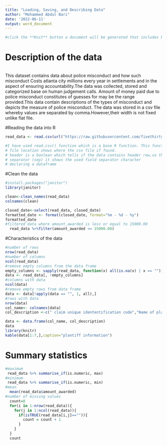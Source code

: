 ---
title: "Loading, Saving, and Describing Data"
author: "Mohammed Abdul Bari"
date: '2022-06-11'
output: word_document
---

```{r setup, include=FALSE}
#click the **Knit** button a document will be generated that includes both content as well as the output of any embedded R code chunks within the document. You can embed an R code chunk like this:

```



# Description of the data
```{r}

```
This dataset contains data about police misconduct and how such misconduct Costs atlanta city millions every year in settlements and in the aspect of ensuring accountability.The data was collected, stored and categorized base on human judgement calls. Amount of money paid due to police misconduct constitutes of guesses for may be the range provided.This data contain descriptions of the types of misconduct and depicts the measure of police misconduct. The data was stored in a csv file whereby values are separated by comma.However,their width is not fixed unlike flat file.


#Reading the data into R
```{r read_data,echo=TRUE}
read_data <- read.csv(url("https://raw.githubusercontent.com/fivethirtyeight/police-settlements/main/atlanta_ga/final/atlanta_edited.csv"))

#I have used read.csv() function which is a base R function. This function creates a regular data frame. In addition, it takes three parameters: file location, header, separator
# file location shows where the csv file if found.
# header is a boolean which tells if the data contains header row,so the first row is the name of each column 
# separator (sep) it shows the used field separator character 
# declaring a dataframe
```
 

#Clean the data
```{r, include=FALSE}
#install.packages("janitor")
library(janitor)
```
```{r clean,echo=FALSE}
clean<-clean_names(read_data)
colnames(clean)

closed_date<-select(read_data, closed_date)
formatted_date <- format(closed_date, format="%m - %d - %y")
formatted_date
#filtered data where amount_awarded is less or equal to 15000.00
  read_data %>%filter(amount_awarded <= 15000.00)
```


#Characteristics of the data 
```{r,echo=TRUE}
#number of rows
nrow(read_data)
#number of columns
ncol(read_data)
#remove empty columns from the data frame
empty_columns <- sapply(read_data, function(x) all(is.na(x) | x == ""))
data <- read_data[, !empty_columns]
#columns with data
ncol(data)
#remove empty rows from data frame
data <- data[!apply(data == "", 1, all),]
#rows with data
nrow(data)
col_name<- colnames(data)
col_description <-c(" claim unique idententification code","Name of plaintiff or claimant","Description of allegations"," Amount awarded to claimant in the settlement","Date on which incident took place","claim closing date","legal demands for compensation or legal actions decided in court"," City name","State abbreviation","date denied","calendar year","incident year","matter name", "Court in which the settlement was reached, when available","Case docket number, when available","Case status as of the date the data was collected, e.g. whether a case was settled, went to jury, or is still pending","amount demanded by plaintiff")

data <- data.frame(col_name, col_description)
data
library(knitr)
kable(data[1:7,],caption="plantiff information")
```

# Summary statistics
```{r,echo=TRUE}
#maximum 
 read_data %>% summarise_if(is.numeric, max)
#minimum 
 read_data %>% summarise_if(is.numeric, min)
#mean 
  mean(read_data$amount_awarded)
#number of missing values 
  count=0
  for(i in 1:nrow(read_data)){
    for(j in 1:ncol(read_data)){
      if(isTRUE(read_data[i,j]=="")){
        count = count + 1
      }
    }
  }
  count
```


